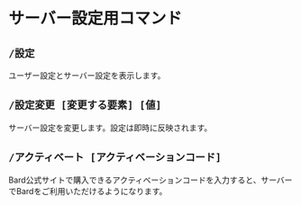 # サーバー設定用コマンド

## `/設定`

ユーザー設定とサーバー設定を表示します。

## `/設定変更 [変更する要素] [値]`

サーバー設定を変更します。設定は即時に反映されます。


## `/アクティベート [アクティベーションコード]`

Bard公式サイトで購入できるアクティベーションコードを入力すると、サーバーでBardをご利用いただけるようになります。

